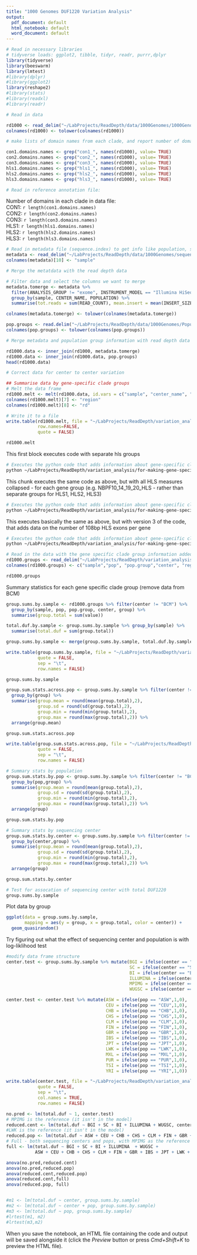 ```yaml
---
title: "1000 Genomes DUF1220 Variation Analysis"
output:
  pdf_document: default
  html_notebook: default
  word_document: default
---
```


```r
# Read in necessary libraries
# tidyverse loads: ggplot2, tibble, tidyr, readr, purrr,dplyr
library(tidyverse)
library(beeswarm)
library(lmtest)
#library(dplyr)
#library(ggplot2)
library(reshape2)
#library(stats)
#library(readxl)
#library(readr)

```


```r
# Read in data

rd1000 <- read_delim("~/LabProjects/ReadDepth/data/1000Genomes/1000Genomes_with_unique_regions.txt", "\t")
colnames(rd1000) <- tolower(colnames(rd1000))
```

```r
# make lists of domain names from each clade, and report number of domains in each clade, and check match to reference

con1.domains.names <- grep("con1_", names(rd1000), value= TRUE)
con2.domains.names <- grep("con2_", names(rd1000), value= TRUE)
con3.domains.names <- grep("con3_", names(rd1000), value= TRUE)
hls1.domains.names <- grep("hls1_", names(rd1000), value= TRUE)
hls2.domains.names <- grep("hls2_", names(rd1000), value= TRUE)
hls3.domains.names <- grep("hls3_", names(rd1000), value= TRUE)

# Read in reference annotation file: 
```
Number of domains in each clade in data file:  
CON1: `r length(con1.domains.names)`  
CON2: `r length(con2.domains.names)`  
CON3: `r length(con3.domains.names)`  
HLS1: `r length(hls1.domains.names)`  
HLS2: `r length(hls2.domains.names)`  
HLS3: `r length(hls3.domains.names)`  

```r
# Read in metadata file (sequence.index) to get info like population, sequencing center
metadata <- read_delim("~/LabProjects/ReadDepth/data/1000Genomes/sequence.index","\t")
colnames(metadata)[10] <- "sample"
```

```r
# Merge the metatdata with the read depth data

# Filter data and select the columns we want to merge
metadata.tomerge <- metadata %>%
  filter(ANALYSIS_GROUP != "exome", INSTRUMENT_MODEL == "Illumina HiSeq 2000", LIBRARY_LAYOUT == "PAIRED") %>% filter(CENTER_NAME != "BCM", CENTER_NAME != "ILLUMINA") %>%
  group_by(sample, CENTER_NAME, POPULATION) %>%
  summarise(tot.reads = sum(READ_COUNT), mean.insert = mean(INSERT_SIZE))

colnames(metadata.tomerge) <- tolower(colnames(metadata.tomerge))

pop.groups <- read.delim("~/LabProjects/ReadDepth/data/1000Genomes/PopulationGroups.csv", sep = ",")
colnames(pop.groups) <- tolower(colnames(pop.groups))

# Merge metadata and population group information with read depth data

rd1000.data <- inner_join(rd1000, metadata.tomerge)
rd1000.data <- inner_join(rd1000.data, pop.groups)
head(rd1000.data)

# Correct data for center to center variation
```

```r
## Summarise data by gene-specific clade groups
# Melt the data frame
rd1000.melt <- melt(rd1000.data, id.vars = c("sample", "center_name", "population", "pop.group", "mean.insert", "tot.reads"))
colnames(rd1000.melt)[7] <- "region"
colnames(rd1000.melt)[8] <- "rd"

# Write it to a file
write.table(rd1000.melt, file = "~/LabProjects/ReadDepth/variation_analysis/1000Genomes-rd-data-melted.txt", sep = "\t",
            row.names=FALSE,
            quote = FALSE)

rd1000.melt
```

This first block executes code with separate hls groups
```bash
# Executes the python code that adds information about gene-specific clade groups
python ~/LabProjects/ReadDepth/variation_analysis/for-making-gene-specific-clade-groups/scripts/make-gene-level-clade-groups2.py ~/LabProjects/ReadDepth/variation_analysis/1000Genomes-rd-data-melted.txt ~/LabProjects/ReadDepth/variation_analysis/for-making-gene-specific-clade-groups/supporting-files/cluster-designations.csv ~/LabProjects/ReadDepth/variation_analysis/
```
This chunk executes the same code as above, but with all HLS measures collapsed - for each gene group (e.g. NBPF10_14_19_20_HLS - rather than separate groups for HLS1, HLS2, HLS3)

```bash
# Executes the python code that adds information about gene-specific clade groups
python ~/LabProjects/ReadDepth/variation_analysis/for-making-gene-specific-clade-groups/scripts/make-gene-level-clade-groups2.py ~/LabProjects/ReadDepth/variation_analysis/1000Genomes-rd-data-melted.txt ~/LabProjects/ReadDepth/variation_analysis/for-making-gene-specific-clade-groups/supporting-files/clusters-collapse-hls.csv ~/LabProjects/ReadDepth/variation_analysis/
```

This executes basically the same as above, but with version 3 of the code, that adds data on the number of 108bp HLS exons per gene
```bash
# Executes the python code that adds information about gene-specific clade groups
python ~/LabProjects/ReadDepth/variation_analysis/for-making-gene-specific-clade-groups/scripts/make-gene-level-clade-groups3.py ~/LabProjects/ReadDepth/variation_analysis/1000Genomes-rd-data-melted.txt ~/LabProjects/ReadDepth/variation_analysis/for-making-gene-specific-clade-groups/supporting-files/clusters-collapse-hls.csv ~/LabProjects/G4/num-108bpHLS-per-gene.txt ~/LabProjects/ReadDepth/variation_analysis/
```


```r
# Read in the data with the gene specific clade group information added
rd1000.groups <- read_delim("~/LabProjects/ReadDepth/variation_analysis/1000Genomes-rd-data-with-groupings.txt", delim = "\t", col_names = FALSE)
colnames(rd1000.groups) <- c("sample","pop", "pop.group","center", "region", "gene.clade","value", "gene_copy", "group", "sample.group")

rd1000.groups
```



Summary statistics for each gene specific clade group (remove data from BCM)
```r
group.sums.by.sample <- rd1000.groups %>% filter(center != "BCM") %>%
  group_by(sample, pop, pop.group, center, group) %>% 
  summarise(group.total = sum(value))

total.duf.by.sample <- group.sums.by.sample %>% group_by(sample) %>%
  summarise(total.duf = sum(group.total))

group.sums.by.sample <- merge(group.sums.by.sample, total.duf.by.sample)

write.table(group.sums.by.sample, file = "~/LabProjects/ReadDepth/variation_analysis/1000Genomes-group-sums-by-sample.txt",
            quote = FALSE,
            sep = "\t",
            row.names = FALSE)

group.sums.by.sample

group.sum.stats.across.pop <- group.sums.by.sample %>% filter(center != "BCM") %>%
  group_by(group) %>% 
  summarise(group.mean = round(mean(group.total),2),
            group.sd = round(sd(group.total),2),
            group.min = round(min(group.total),2),
            group.max = round(max(group.total),2)) %>% 
  arrange(group.mean)

group.sum.stats.across.pop

write.table(group.sum.stats.across.pop, file = "~/LabProjects/ReadDepth/variation_analysis/1000Genomes-group-summary-stats.txt",
            quote = FALSE,
            sep = "\t",
            row.names = FALSE)

# Summary stats by population
group.sum.stats.by.pop <- group.sums.by.sample %>% filter(center != "BCM") %>%
  group_by(pop,group) %>% 
  summarise(group.mean = round(mean(group.total),2),
            group.sd = round(sd(group.total),2),
            group.min = round(min(group.total),2),
            group.max = round(max(group.total),2)) %>% 
  arrange(group)

group.sum.stats.by.pop

# Summary stats by sequencing center
group.sum.stats.by.center <- group.sums.by.sample %>% filter(center != "BCM") %>%
  group_by(center,group) %>% 
  summarise(group.mean = round(mean(group.total),2),
            group.sd = round(sd(group.total),2),
            group.min = round(min(group.total),2),
            group.max = round(max(group.total),2)) %>% 
  arrange(group)

group.sum.stats.by.center

# Test for assocation of sequencing center with total DUF1220
group.sums.by.sample

```

Plot data by group
```r
ggplot(data = group.sums.by.sample,
       mapping = aes(y = group, x = group.total, color = center)) +
  geom_quasirandom()
```

Try figuring out what the effect of sequencing center and population is with log-liklihood test
```r
#modify data frame structure
center.test <- group.sums.by.sample %>% mutate(BGI = ifelse(center == "BGI",1,0),
                                               SC = ifelse(center == "SC",1,0),
                                               BI = ifelse(center == "BI",1,0),
                                               ILLUMINA = ifelse(center == "ILLUMINA",1,0),
                                               MPIMG = ifelse(center == "MPIMG",1,0),
                                               WUGSC = ifelse(center == "WUGSC",1,0))

center.test <- center.test %>% mutate(ASW = ifelse(pop == "ASW",1,0),
                                      CEU = ifelse(pop == "CEU",1,0),
                                      CHB = ifelse(pop == "CHB",1,0),
                                      CHS = ifelse(pop == "CHS",1,0),
                                      CLM = ifelse(pop == "CLM",1,0),
                                      FIN = ifelse(pop == "FIN",1,0),
                                      GBR = ifelse(pop == "GBR",1,0),
                                      IBS = ifelse(pop == "IBS",1,0),
                                      JPT = ifelse(pop == "JPT",1,0),
                                      LWK = ifelse(pop == "LWK",1,0),
                                      MXL = ifelse(pop == "MXL",1,0),
                                      PUR = ifelse(pop == "PUR",1,0),
                                      TSI = ifelse(pop == "TSI",1,0),
                                      YRI = ifelse(pop == "YRI",1,0))

write.table(center.test, file = "~/LabProjects/ReadDepth/variation_analysis/1000Genomes-data-setup-for-test-of-center-and-pop.txt",
            quote = FALSE,
            sep = "\t",
            col.names = TRUE,
            row.names = FALSE)

no.pred <- lm(total.duf ~ 1, center.test)
# MPIMG is the reference (it isn't in the model)
reduced.cent <- lm(total.duf ~ BGI + SC + BI + ILLUMINA + WUGSC, center.test)
#LWK is the reference (it isn't in the model)
reduced.pop <- lm(total.duf ~ ASW + CEU + CHB + CHS + CLM + FIN + GBR + IBS + JPT + MXL + PUR + TSI + YRI, center.test)
# Full - both sequencing centers and pops, with MPIMG as the reference (it is left out of model)
full <- lm(total.duf ~ BGI + SC + BI + ILLUMINA  + WUGSC + 
           ASW + CEU + CHB + CHS + CLM + FIN + GBR + IBS + JPT + LWK + MXL + PUR + TSI + YRI, center.test)

anova(no.pred,reduced.cent)
anova(no.pred,reduced.pop)
anova(reduced.cent,reduced.pop)
anova(reduced.cent,full)
anova(reduced.pop, full)


#m1 <- lm(total.duf ~ center, group.sums.by.sample)
#m2 <- lm(total.duf ~ center + pop, group.sums.by.sample)
#m3 <- lm(total.duf ~ pop, group.sums.by.sample)
#lrtest(m1, m2)
#lrtest(m3,m2)
```


When you save the notebook, an HTML file containing the code and output will be saved alongside it (click the *Preview* button or press *Cmd+Shift+K* to preview the HTML file).
